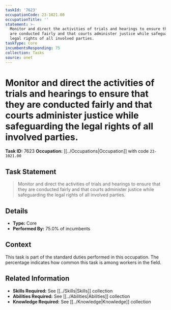 ```yaml
---
taskId: '7623'
occupationCode: 23-1021.00
occupationTitle: ''
statement: >-
  Monitor and direct the activities of trials and hearings to ensure that they
  are conducted fairly and that courts administer justice while safeguarding the
  legal rights of all involved parties.
taskType: Core
incumbentsResponding: 75
collection: Tasks
source: onet
---
```

# Monitor and direct the activities of trials and hearings to ensure that they are conducted fairly and that courts administer justice while safeguarding the legal rights of all involved parties.

**Task ID:** 7623
**Occupation:** [[../Occupations|Occupation]] with code `23-1021.00`

## Task Statement

> Monitor and direct the activities of trials and hearings to ensure that they are conducted fairly and that courts administer justice while safeguarding the legal rights of all involved parties.

## Details

- **Type:** Core
- **Performed By:** 75.0% of incumbents

## Context

This task is part of the standard duties performed in this occupation. The percentage indicates how common this task is among workers in the field.

## Related Information

- **Skills Required:** See [[../Skills|Skills]] collection
- **Abilities Required:** See [[../Abilities|Abilities]] collection
- **Knowledge Required:** See [[../Knowledge|Knowledge]] collection
